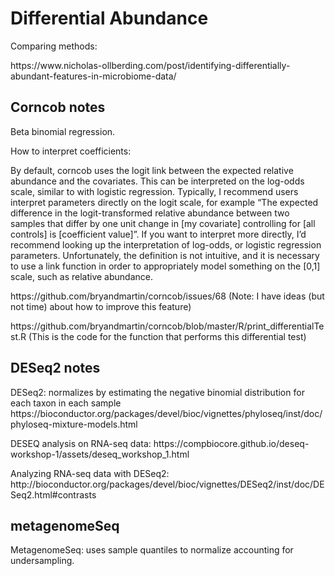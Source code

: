 # Differential Abundance

Comparing methods:

https://www.nicholas-ollberding.com/post/identifying-differentially-abundant-features-in-microbiome-data/


## Corncob notes

Beta binomial regression. 

How to interpret coefficients:

By default, corncob uses the logit link between the expected relative abundance and the covariates. This can be interpreted on the log-odds scale, similar to with logistic regression. Typically, I recommend users interpret parameters directly on the logit scale, for example "The expected difference in the logit-transformed relative abundance between two samples that differ by one unit change in [my covariate] controlling for [all controls] is [coefficient value]". If you want to interpret more directly, I'd recommend looking up the interpretation of log-odds, or logistic regression parameters. Unfortunately, the definition is not intuitive, and it is necessary to use a link function in order to appropriately model something on the [0,1] scale, such as relative abundance.

https://github.com/bryandmartin/corncob/issues/68
(Note: I have ideas (but not time) about how to improve this feature)

https://github.com/bryandmartin/corncob/blob/master/R/print_differentialTest.R
(This is the code for the function that performs this differential test)



## DESeq2 notes


DESeq2: normalizes by estimating the negative binomial distribution for each taxon in each sample
https://bioconductor.org/packages/devel/bioc/vignettes/phyloseq/inst/doc/phyloseq-mixture-models.html

DESEQ analysis on RNA-seq data:
https://compbiocore.github.io/deseq-workshop-1/assets/deseq_workshop_1.html

Analyzing RNA-seq data with DESeq2:
http://bioconductor.org/packages/devel/bioc/vignettes/DESeq2/inst/doc/DESeq2.html#contrasts



## metagenomeSeq

MetagenomeSeq: uses sample quantiles to normalize accounting for undersampling.
